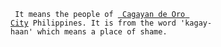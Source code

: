   It means the people of [[Cagayan_De_Oro_City| Cagayan de Oro City]] Philippines. It is from the word 'kagay-haan' which means a place of shame.
{{stub}}